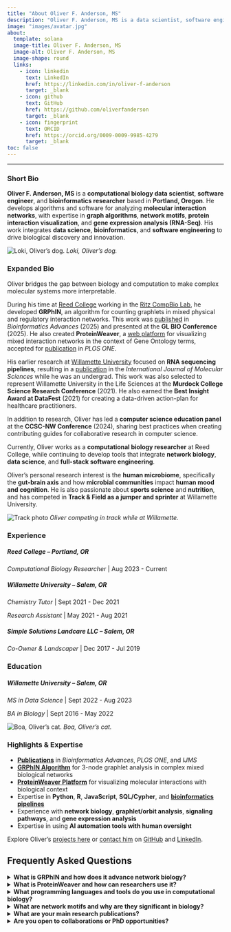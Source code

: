 ```yaml
---
title: "About Oliver F. Anderson, MS"
description: "Oliver F. Anderson, MS is a data scientist, software engineer, "
image: "images/avatar.jpg"
about:
  template: solana
  image-title: Oliver F. Anderson, MS
  image-alt: Oliver F. Anderson, MS
  image-shape: round
  links:
    - icon: linkedin
      text: LinkedIn
      href: https://linkedin.com/in/oliver-f-anderson
      target: _blank
    - icon: github
      text: GitHub
      href: https://github.com/oliverfanderson
      target: _blank
    - icon: fingerprint
      text: ORCID
      href: https://orcid.org/0009-0009-9985-4279
      target: _blank
toc: false
---
```


------------------------------------------------------------------------

```{=html}
<style>
    .quarto-title-meta {
  display: none !important;
}
.keywords {
  display: none !important;
}
</style>
<script type="application/ld+json">
{
  "@context": "https://schema.org",
  "@type": "FAQPage",
  "mainEntity": [
    {
      "@type": "Question",
      "name": "What is GRPhIN and how does it advance network biology?",
      "acceptedAnswer": {
        "@type": "Answer",
        "text": "GRPhIN (Graphlet Characterization of Regulatory and Physical Interaction Networks) is an algorithm Oliver developed to analyze 3-node graphlet distributions in mixed biological networks. It provides insights into structural patterns of protein and gene interactions, helping researchers uncover regulatory, physical, and mixed motifs, and functional relationships."
      }
    },
    {
      "@type": "Question",
      "name": "What is ProteinWeaver and how can researchers use it?",
      "acceptedAnswer": {
        "@type": "Answer",
        "text": "ProteinWeaver is a web-based platform Oliver developed to visualize molecular interaction networks in the context of Gene Ontology (GO) terms. It allows researchers to explore molecular pathways, mixed-interaction motifs, and gene-protein relationships within specific biological contexts."
      }
    },
    {
      "@type": "Question",
      "name": "What programming languages and tools do you use in computational biology?",
      "acceptedAnswer": {
        "@type": "Answer",
        "text": "Oliver works across a wide tech stack, including Python, R, JavaScript, SQL/Cypher, and bash for algorithm and full-stack development, alongside bioinformatics pipelines such as FastQC, BowTie, Samtools, FeatureCounts, BLAST, and Bioconductor. He also applies Snakemake, Docker, graph algorithms, and machine learning for scalable data analysis and software engineering."
      }
    },
    {
      "@type": "Question",
      "name": "What are network motifs and why are they significant in biology?",
      "acceptedAnswer": {
        "@type": "Answer",
        "text": "Network motifs are recurring subnetwork patterns that reveal functional building blocks of complex biological systems. Studying motifs helps researchers understand cellular signaling, regulatory networks, and evolutionary design principles."
      }
    },
    {
      "@type": "Question",
      "name": "What are your main research publications?",
      "acceptedAnswer": {
        "@type": "Answer",
        "text": "Oliver has published in Bioinformatics Advances (2025) on the GRPhIN algorithm, PLOS ONE (2025) on ProteinWeaver, and the International Journal of Molecular Sciences (2022) on RNA sequencing pipelines."
      }
    },
    {
      "@type": "Question",
      "name": "Are you open to collaborations or PhD opportunities?",
      "acceptedAnswer": {
        "@type": "Answer",
        "text": "Yes! Oliver is based in Portland, Oregon and open to remote collaborations, industry opportunities, and PhD programs in computational biology, bioinformatics, and data science. He has a special interest in the human microbiome, specifically in the gut-brain axis and how microbial communities impact human mood and cognition. In addition to his computational expertise, he has experience working in wet-lab settings."
      }
    }
  ]
}
</script>
```

### Short Bio

**Oliver F. Anderson, MS** is a **computational biology data scientist**, **software engineer**, and **bioinformatics researcher** based in **Portland, Oregon**. He develops algorithms and software for analyzing **molecular interaction networks**, with expertise in **graph algorithms**, **network motifs**, **protein interaction visualization**, and **gene expression analysis (RNA-Seq)**. His work integrates **data science**, **bioinformatics**, and **software engineering** to drive biological discovery and innovation.

:::: photo-gallery
::: gallery-item
![Loki, Oliver's dog.](images/loki.png "Oliver's dog, Loki"){.gallery-img} *Loki, Oliver's dog.*
:::
::::

### Expanded Bio

Oliver bridges the gap between biology and computation to make complex molecular systems more interpretable.

During his time at [Reed College](https://www.reed.edu/ "Reed College") working in the [Ritz CompBio Lab](https://www.reed.edu/biology/ritz/compbiolab.html "Reed Biology Department - Anna Ritz"), he developed **GRPhIN**, an algorithm for counting graphlets in mixed physical and regulatory interaction networks. This work was [published](https://doi.org/10.1093/bioadv/vbaf176 "GRPhIN: graphlet characterization of regulatory and physical interaction networks"){target="_blank"} in *Bioinformatics Advances* (2025) and presented at the **GL BIO Conference** (2025). He also created **ProteinWeaver**, a [web platform](https://proteinweaver.reedcompbio.org/ "ProteinWeaver website"){target="_blank"} for visualizing mixed interaction networks in the context of Gene Ontology terms, accepted for [publication](https://doi.org/10.1371/journal.pone.0331280 "ProteinWeaver: A webtool to visualize ontology-annotated protein networks") in *PLOS ONE*.

His earlier research at [Willamette University](https://www.willamette.edu/ "Willamette University") focused on **RNA sequencing pipelines**, resulting in a [publication](https://doi.org/10.3390/ijms23105612 "Microbial Consortia and Mixed Plastic Waste: Pangenomic Analysis Reveals Potential for Degradation of Multiple Plastic Types via Previously Identified PET Degrading Bacteria"){target="_blank"} in the *International Journal of Molecular Sciences* while he was an undergrad. This work was also selected to represent Willamette University in the Life Sciences at the **Murdock College Science Research Conference** (2021). He also earned the **Best Insight Award at DataFest** (2021) for creating a data-driven action-plan for healthcare practitioners.

In addition to research, Oliver has led a **computer science education panel** at the **CCSC-NW Conference** (2024), sharing best practices when creating contributing guides for collaborative research in computer science.

Currently, Oliver works as a **computational biology researcher** at Reed College, while continuing to develop tools that integrate **network biology**, **data science**, and **full-stack software engineering**.

Oliver's personal research interest is the **human microbiome**, specifically the **gut-brain axis** and how **microbial communities** impact **human mood and cognition**. He is also passionate about **sports science** and **nutrition**, and has competed in **Track & Field as a jumper and sprinter** at Willamette University.

:::: photo-gallery
::: gallery-item
![Track photo](images/track_profile.jpg "Oliver competing in track while at Willamette"){.gallery-img} *Oliver competing in track while at Willamette.*
:::
::::

### Experience

##### **Reed College** -- Portland, OR

*Computational Biology Researcher* \| Aug 2023 - Current

##### **Willamette University** -- Salem, OR

*Chemistry Tutor* \| Sept 2021 - Dec 2021

*Research Assistant* \| May 2021 - Aug 2021

##### **Simple Solutions Landcare LLC** -- Salem, OR

*Co-Owner & Landscaper* \| Dec 2017 - Jul 2019

### Education

##### **Willamette University** -- Salem, OR

*MS in Data Science* \| Sept 2022 - Aug 2023

*BA in Biology* \| Sept 2016 - May 2022

:::: photo-gallery
::: gallery-item
![Boa, Oliver's cat.](images/boa.png "Boa, Oliver's cat"){.gallery-img} *Boa, Oliver's cat.*
:::
::::

### Highlights & Expertise

-   [**Publications**](publications.qmd "Oliver F. Anderson, MS - Publications") in *Bioinformatics Advances*, *PLOS ONE*, and *IJMS*
-   [**GRPhIN Algorithm**](posts/grphin-graphlet-characterization.qmd "GRPhIN algorithm blog post") for 3-node graphlet analysis in complex mixed biological networks
-   [**ProteinWeaver Platform**](posts/proteinweaver-biological-networks-visualization.qmd "ProteinWeaver blog post") for visualizing molecular interactions with biological context
-   Expertise in **Python**, **R**, **JavaScript**, **SQL/Cypher**, and [**bioinformatics pipelines**](posts/pet-plastic-biodegradation-rna-seq.qmd "RNA-Seq pipeline blog post")
-   Experience with **network biology**, **graphlet/orbit analysis**, **signaling pathways**, and **gene expression analysis**
-   Expertise in using **AI automation tools with human oversight**

Explore Oliver’s [projects here](projects.qmd "Oliver F. Anderson, MS - Projects") or [contact him](contact.qmd "Oliver F. Anderson, MS - Contact page") on [GitHub](https://github.com/oliverfanderson "Oliver F. Anderson, MS - GitHub") and [LinkedIn](https://linkedin.com/in/oliver-f-anderson "Oliver F. Anderson, MS - LinkedIn").

## Frequently Asked Questions

::::::::: faq-container
<details class="faq">

<summary>[**What is GRPhIN and how does it advance network biology?**]{.faq-question}</summary>

::: faq-answer
**GRPhIN** (**Graphlet Characterization of Regulatory and Physical Interaction Networks**) is an algorithm Oliver developed to analyze 3-node graphlet distributions in **mixed biological networks**. It provides insights into structural patterns of protein and gene interactions, helping researchers uncover **regulatory, physical, and mixed motifs**, and **functional relationships**.
:::

</details>

<details class="faq">

<summary>[**What is ProteinWeaver and how can researchers use it?**]{.faq-question}</summary>

::: faq-answer
**ProteinWeaver** is a [web-based platform](https://proteinweaver.reedcompbio.org/ "ProteinWeaver website"){target="_blank"} Oliver developed to **visualize molecular interaction networks** in the context of **Gene Ontology (GO) terms**. It allows researchers to explore **molecular pathways**, **mixed-interaction motifs**, and **gene-protein relationships** within specific biological contexts.
:::

</details>

<details class="faq">

<summary>[**What programming languages and tools do you use in computational biology?**]{.faq-question}</summary>

::: faq-answer
Oliver works across a wide tech stack, including **Python**, **R**, **JavaScript**, **SQL/Cypher**, and **bash** for **algorithm and full-stack development**, alongside **bioinformatics pipelines** such as **FastQC**, **BowTie**, **Samtools**, **FeatureCounts**, **BLAST**, and **Bioconductor**. He also applies **Snakemake**, **Docker**, **graph algorithms**, and **machine learning** for scalable data analysis and software engineering.
:::

</details>

<details class="faq">

<summary>[**What are network motifs and why are they significant in biology?**]{.faq-question}</summary>

::: faq-answer
**Network motifs** are recurring subnetwork patterns that reveal **functional building blocks** of complex biological systems. Studying motifs helps researchers understand **cellular signaling**, **regulatory and physical interactions networks**, and **evolutionary design principles**.
:::

</details>

<details class="faq">

<summary>[**What are your main research publications?**]{.faq-question}</summary>

::: faq-answer
-   *Bioinformatics Advances* (2025) on the **GRPhIN algorithm**
-   *PLOS ONE* (2025) on **ProteinWeaver**
-   *International Journal of Molecular Sciences* (2022) on **RNA sequencing pipelines**
:::

</details>

<details class="faq">

<summary>[**Are you open to collaborations or PhD opportunities?**]{.faq-question}</summary>

::: faq-answer
Yes! Oliver is based in **Portland, Oregon** and open to **remote collaborations**, **industry opportunities**, and **PhD programs** in computational biology, bioinformatics, and data science. He has a special interest in the **human microbiome**, specifically in the **gut-brain axis** and how microbial communities impact **human mood and cognition**. In addition to his computational expertise, he has experience working in **wet-lab settings**.
:::

</details>
:::::::::